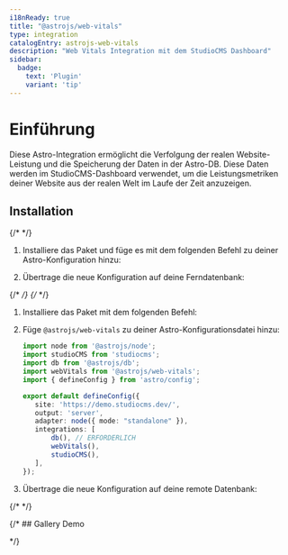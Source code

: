 ```yaml
---
i18nReady: true
title: "@astrojs/web-vitals"
type: integration
catalogEntry: astrojs-web-vitals
description: "Web Vitals Integration mit dem StudioCMS Dashboard"
sidebar:
  badge: 
    text: 'Plugin'
    variant: 'tip'
---
```



# Einführung

Diese Astro-Integration ermöglicht die Verfolgung der realen Website-Leistung und die Speicherung der Daten in der Astro-DB. Diese Daten werden im StudioCMS-Dashboard verwendet, um die Leistungsmetriken deiner Website aus der realen Welt im Laufe der Zeit anzuzeigen.

## Installation
<Tabs syncKey='install-method'>
  <TabItem label="Astro Method" icon='astro'>
{/* <Steps> */}

1. Installiere das Paket und füge es mit dem folgenden Befehl zu deiner Astro-Konfiguration hinzu:

   <PackageManagers type="exec" pkg="astro" args="add @astrojs/web-vitals" />

2. Übertrage die neue Konfiguration auf deine Ferndatenbank:

   <PackageManagers type="exec" pkg="astro" args="db push" />

{/* </Steps> */}
  </TabItem>
  <TabItem label="Manual Method" icon='seti:powershell'>
{/* <Steps> */}

1. Installiere das Paket mit dem folgenden Befehl:

   <PackageManagers pkg="@astrojs/web-vitals" />

2. Füge `@astrojs/web-vitals` zu deiner Astro-Konfigurationsdatei hinzu:

   ```ts twoslash title="astro.config.mjs" {12} ins={4, 13}
   import node from '@astrojs/node';
   import studioCMS from 'studiocms';
   import db from '@astrojs/db';
   import webVitals from '@astrojs/web-vitals';
   import { defineConfig } from 'astro/config';

   export default defineConfig({
      site: 'https://demo.studiocms.dev/',
      output: 'server',
      adapter: node({ mode: "standalone" }),
      integrations: [
          db(), // ERFORDERLICH 
          webVitals(), 
          studioCMS(),
      ],
   });
   ```

   <PackageManagers pkg="@astrojs/web-vitals" />

3. Übertrage die neue Konfiguration auf deine remote Datenbank:

   <PackageManagers type="exec" pkg="astro" args="db push" />

{/* </Steps> */}
</TabItem>
</Tabs>


{/* ## Gallery Demo

<Gallery galleryImages={webVitalsImages} /> */}
